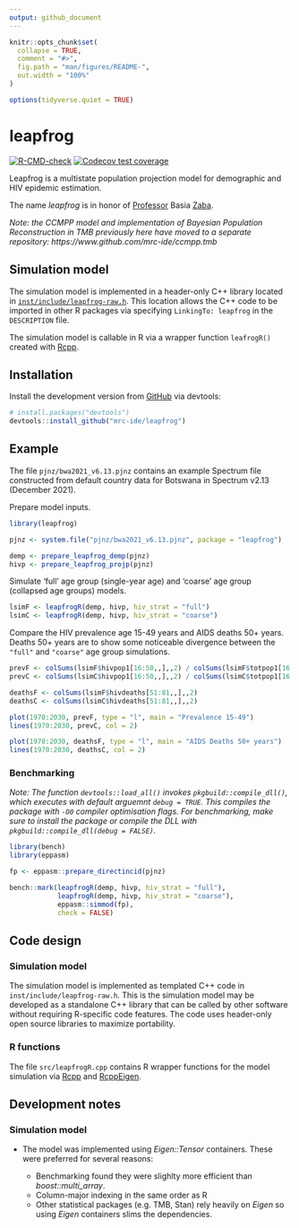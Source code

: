 ```yaml
---
output: github_document
---
```


<!-- README.md is generated from README.Rmd. Please edit that file -->

```r
knitr::opts_chunk$set(
  collapse = TRUE,
  comment = "#>",
  fig.path = "man/figures/README-",
  out.width = "100%"
)

options(tidyverse.quiet = TRUE)
```
# leapfrog

<!-- badges: start -->
[![R-CMD-check](https://github.com/mrc-ide/leapfrog/workflows/R-CMD-check/badge.svg)](https://github.com/mrc-ide/leapfrog/actions)
[![Codecov test coverage](https://codecov.io/gh/mrc-ide/leapfrog/branch/master/graph/badge.svg)](https://codecov.io/gh/mrc-ide/leapfrog?branch=master)
<!-- badges: end -->

Leapfrog is a multistate population projection model for demographic and HIV epidemic estimation.

The name _leapfrog_ is in honor of [Professor](https://blogs.lshtm.ac.uk/alumni/2018/07/16/obituary-professor-basia-zaba/) Basia [Zaba](https://translate.google.co.uk/#view=home&op=translate&sl=pl&tl=en&text=%C5%BBaba).

*Note: the CCMPP model and implementation of Bayesian Population Reconstruction in TMB previously here have moved to a separate repository: https://www.github.com/mrc-ide/ccmpp.tmb*

## Simulation model

The simulation model is implemented in a header-only C++ library located in [`inst/include/leapfrog-raw.h`](inst/include/leapfrog-raw.h). This location allows the C++ code to be imported in other R packages via specifying `LinkingTo: leapfrog` in the `DESCRIPTION` file.

The simulation model is callable in R via a wrapper function `leafrogR()` created with [Rcpp](https://www.rcpp.org).

## Installation

Install the development version from [GitHub](https://github.com/mrc-ide/leapfrog) via devtools:

``` r
# install.packages("devtools")
devtools::install_github("mrc-ide/leapfrog")
```

## Example

The file `pjnz/bwa2021_v6.13.pjnz` contains an example Spectrum file constructed
from default country data for Botswana in Spectrum v2.13 (December 2021).

Prepare model inputs.

```r
library(leapfrog)

pjnz <- system.file("pjnz/bwa2021_v6.13.pjnz", package = "leapfrog")

demp <- prepare_leapfrog_demp(pjnz)
hivp <- prepare_leapfrog_projp(pjnz)
```

Simulate 'full' age group (single-year age) and 'coarse' age group (collapsed
age groups) models.

```r
lsimF <- leapfrogR(demp, hivp, hiv_strat = "full")
lsimC <- leapfrogR(demp, hivp, hiv_strat = "coarse")
```

Compare the HIV prevalence age 15-49 years and AIDS deaths 50+ years. Deaths 50+ 
years are to show some noticeable divergence between the `"full"` and `"coarse"` 
age group simulations.

```r

prevF <- colSums(lsimF$hivpop1[16:50,,],,2) / colSums(lsimF$totpop1[16:50,,],,2)
prevC <- colSums(lsimC$hivpop1[16:50,,],,2) / colSums(lsimC$totpop1[16:50,,],,2)

deathsF <- colSums(lsimF$hivdeaths[51:81,,],,2)
deathsC <- colSums(lsimC$hivdeaths[51:81,,],,2)

plot(1970:2030, prevF, type = "l", main = "Prevalence 15-49")
lines(1970:2030, prevC, col = 2)

plot(1970:2030, deathsF, type = "l", main = "AIDS Deaths 50+ years")
lines(1970:2030, deathsC, col = 2)
``` 

### Benchmarking 

_Note: The function `devtools::load_all()` invokes `pkgbuild::compile_dll()`,
which executes with default arguemnt `debug = TRUE`. This compiles the package 
with `-O0` compiler optimisation flags. For benchmarking, make sure to install 
the package or compile the DLL with `pkgbuild::compile_dll(debug = FALSE)`._

```r
library(bench)
library(eppasm)

fp <- eppasm::prepare_directincid(pjnz)

bench::mark(leapfrogR(demp, hivp, hiv_strat = "full"),
            leapfrogR(demp, hivp, hiv_strat = "coarse"),
            eppasm::simmod(fp),
            check = FALSE)
```

## Code design

### Simulation model

The simulation model is implemented as templated C++ code in `inst/include/leapfrog-raw.h`.
This is  the simulation model may be developed as a standalone C++ library
that can be called by other software without requiring R-specific code features.
The code uses header-only open source libraries to maximize portability.



### R functions

The file `src/leapfrogR.cpp` contains R wrapper functions for the model simulation 
via [Rcpp](http://dirk.eddelbuettel.com/code/rcpp.html) and 
[RcppEigen](http://dirk.eddelbuettel.com/code/rcpp.eigen.html).


## Development notes

### Simulation model

* The model was implemented using _Eigen::Tensor_ containers. These were preferred
  for several reasons:
  
  * Benchmarking found they were slighlty more efficient than _boost::multi_array_.
  * Column-major indexing in the same order as R
  * Other statistical packages (e.g. TMB, Stan) rely heavily on _Eigen_ so using
    _Eigen_ containers slims the dependencies.

